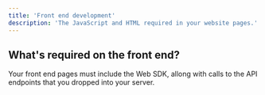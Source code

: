 ```yaml
---
title: 'Front end development'
description: 'The JavaScript and HTML required in your website pages.'
---
```


## What's required on the front end?

Your front end pages must include the Web SDK, allong with calls to the API endpoints that you dropped into your server.




